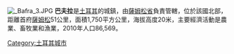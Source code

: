 {{Unreferenced|time=2019-01-11T17:42:24+00:00}}
[[Image:_Bafra_3.JPG|thumb]]
'''巴夫拉'''是[[土耳其|土耳其]]的城鎮，由[[薩姆松省|薩姆松省]]負責管轄，位於該國北部，距離首府[[薩姆松|薩姆松]]51公里，面積1,750平方公里，海拔高度20米，主要經濟活動是農業、畜牧業和漁業，2010年人口86,569。

{{coord|41|34|N|35|54|E|display=title|region:TR_type:city_source:GNS-enwiki}}

{{Turkey-geo-stub}}
[[Category:土耳其城市|Category:土耳其城市]]